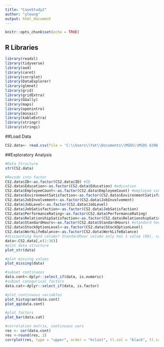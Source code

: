 ---
title: "CaseStudy2"
author: "yleung"
output: html_document
---

```{r setup, include=FALSE}
knitr::opts_chunk$set(echo = TRUE)
```

## R Libraries
```{r libraries,results='hide', message=FALSE, warning=FALSE}
library(readxl)
library(tidyverse)
library(aod)
library(caret)
library(corrplot)
library(DataExplorer)
library(glmnet)
library(grid)
library(gridExtra)
library(GGally)
library(maps)
library(openintro)
library(mosaic)
library(kableExtra)
library(stringr)
library(stringi)
```

##Load Data
```{r load-data}
CS2.data<- read.csv(file = 'C:\\Users\\Yat\\Documents\\MSDS\\MSDS 6306 Doing Data Science\\Case Study 2\\CaseStudy2-data.csv', header=TRUE, sep=",")
```

##Exploratory Analysis
```{r data-eda}
#Data Structure
str(CS2.data)

#Recode into factor
CS2.data$ID<-as.factor(CS2.data$ID) #ID
CS2.data$Education<-as.factor(CS2.data$Education) #education
CS2.data$EmployeeCount<-as.factor(CS2.data$EmployeeCount) #employee count
CS2.data$EnvironmentSatisfaction<-as.factor(CS2.data$EnvironmentSatisfaction)
CS2.data$JobInvolvement<-as.factor(CS2.data$JobInvolvement)
CS2.data$JobLevel<-as.factor(CS2.data$JobLevel)
CS2.data$JobSatisfaction<-as.factor(CS2.data$JobSatisfaction)
CS2.data$PerformanceRating<-as.factor(CS2.data$PerformanceRating)
CS2.data$RelationshipSatisfaction<-as.factor(CS2.data$RelationshipSatisfaction)
CS2.data$StandardHours<-as.factor(CS2.data$StandardHours) #standard hours
CS2.data$StockOptionLevel<-as.factor(CS2.data$StockOptionLevel)
CS2.data$WorkLifeBalance<-as.factor(CS2.data$WorkLifeBalance)
#discounting Rand column? Standardhour column only has 1 value (80), can we drop this or move it into categorical ? Employeecount?
data<-CS2.data[,c(1:36)]
#plot data structure
plot_str(data)

#plot missing values
plot_missing(data)

#subset continuous
data.cont<-dplyr::select_if(data, is.numeric)
#subset categorical factors
data.cat<-dplyr::select_if(data, is.factor)

#plot continuous variables
plot_histogram(data.cont)
plot_qq(data.cont)

#plot factors
plot_bar(data.cat)

#correlation matrix, continuous vars
res <- cor(data.cont)
res <-round(res, 2)
corrplot(res, type = "upper", order = "hclust", tl.col = "black", tl.srt = 45)
```


```{r}

```


```{r}

```


